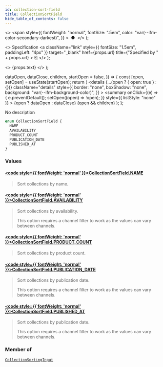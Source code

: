 ```yaml
---
id: collection-sort-field
title: CollectionSortField
hide_table_of_contents: false
---
```


  <>
    <span
      style={{
        fontWeight: "normal",
        fontSize: ".5em",
        color: "var(--ifm-color-secondary-darkest)",
      }}
    >
      &nbsp;●&nbsp;
    </span>
  </>
);

  <>
    Specification
    <a
      className="link"
      style={{ fontSize: "1.5em", paddingLeft: "4px" }}
      target="\_blank"
      href={props.url}
      title={"Specified by " + props.url}
    >
      ⎘
    </a>
  </>
);

  <>
    <span className={props.class}>{props.text}</span>
  </>
);


  dataOpen,
  dataClose,
  children,
  startOpen = false,
}) => {
  const [open, setOpen] = useState(startOpen);
  return (
    <details
      {...(open ? { open: true } : {})}
      className="details"
      style={{
        border: "none",
        boxShadow: "none",
        background: "var(--ifm-background-color)",
      }}
    >
      <summary
        onClick={(e) => {
          e.preventDefault();
          setOpen((open) => !open);
        }}
        style={{ listStyle: "none" }}
      >
        {open ? dataOpen : dataClose}
      </summary>
      {open && children}
    </details>
  );
};

No description

```graphql
enum CollectionSortField {
  NAME
  AVAILABILITY
  PRODUCT_COUNT
  PUBLICATION_DATE
  PUBLISHED_AT
}
```

### Values

#### [<code style={{ fontWeight: 'normal' }}>CollectionSortField.<b>NAME</b></code>](#)

> Sort collections by name.

#### [<code style={{ fontWeight: 'normal' }}>CollectionSortField.<b>AVAILABILITY</b></code>](#)

> Sort collections by availability.
>
> This option requires a channel filter to work as the values can vary between channels.

#### [<code style={{ fontWeight: 'normal' }}>CollectionSortField.<b>PRODUCT_COUNT</b></code>](#)

> Sort collections by product count.

#### [<code style={{ fontWeight: 'normal' }}>CollectionSortField.<b>PUBLICATION_DATE</b></code>](#)

> Sort collections by publication date.
>
> This option requires a channel filter to work as the values can vary between channels.

#### [<code style={{ fontWeight: 'normal' }}>CollectionSortField.<b>PUBLISHED_AT</b></code>](#)

> Sort collections by publication date.
>
> This option requires a channel filter to work as the values can vary between channels.

### Member of

[`CollectionSortingInput`](../../../api-storefront/products/inputs/collection-sorting-input) <Badge class="badge badge--secondary" text="input"/>
